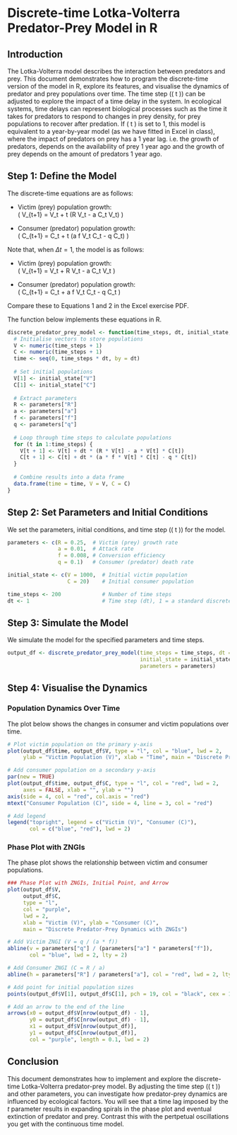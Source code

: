 # Discrete-time Lotka-Volterra Predator-Prey Model in R

## Introduction

The Lotka-Volterra model describes the interaction between predators and prey. This document demonstrates how to program the discrete-time version of the model in R, explore its features, and visualise the dynamics of predator and prey populations over time. The time step (\( \Delta t \)) can be adjusted to explore the impact of a time delay in the system. In ecological systems, time delays can represent biological processes such as the time it takes for predators to respond to changes in prey density, for prey populations to recover after predation. If \( \Delta t \) is set to 1, this model is equivalent to a year-by-year model (as we have fitted in Excel in class), where the impact of predators on prey has a 1 year lag. i.e. the growth of predators, depends on the availability of prey 1 year ago and the growth of prey depends on the amount of predators 1 year ago.

## Step 1: Define the Model

The discrete-time equations are as follows:

- Victim (prey) population growth:  
  \( V_{t+1} = V_t + \Delta t \cdot (R \cdot V_t - a \cdot C_t \cdot V_t) \)
  
- Consumer (predator) population growth:  
  \( C_{t+1} = C_t + \Delta t \cdot (a \cdot f \cdot V_t \cdot C_t - q \cdot C_t) \)

Note that, when $\Delta t = 1$, the model is as follows:

- Victim (prey) population growth:  
  \( V_{t+1} = V_t + R \cdot V_t - a \cdot C_t \cdot V_t \)
  
- Consumer (predator) population growth:  
  \( C_{t+1} = C_t + a \cdot f \cdot V_t \cdot C_t - q \cdot C_t \)

Compare these to Equations 1 and 2 in the Excel exercise PDF.

The function below implements these equations in R.

```r
discrete_predator_prey_model <- function(time_steps, dt, initial_state, parameters) {
  # Initialise vectors to store populations
  V <- numeric(time_steps + 1)
  C <- numeric(time_steps + 1)
  time <- seq(0, time_steps * dt, by = dt)
  
  # Set initial populations
  V[1] <- initial_state["V"]
  C[1] <- initial_state["C"]
  
  # Extract parameters
  R <- parameters["R"]
  a <- parameters["a"]
  f <- parameters["f"]
  q <- parameters["q"]
  
  # Loop through time steps to calculate populations
  for (t in 1:time_steps) {
    V[t + 1] <- V[t] + dt * (R * V[t] - a * V[t] * C[t])
    C[t + 1] <- C[t] + dt * (a * f * V[t] * C[t] - q * C[t])
  }
  
  # Combine results into a data frame
  data.frame(time = time, V = V, C = C)
}
```

## Step 2: Set Parameters and Initial Conditions

We set the parameters, initial conditions, and time step (\( \Delta t \)) for the model.

```r
parameters <- c(R = 0.25,  # Victim (prey) growth rate
                a = 0.01,  # Attack rate
                f = 0.008, # Conversion efficiency
                q = 0.1)   # Consumer (predator) death rate

initial_state <- c(V = 1000,  # Initial victim population
                   C = 20)    # Initial consumer population

time_steps <- 200             # Number of time steps
dt <- 1                       # Time step (dt), 1 = a standard discrete model
```

## Step 3: Simulate the Model

We simulate the model for the specified parameters and time steps.

```r
output_df <- discrete_predator_prey_model(time_steps = time_steps, dt = dt, 
                                          initial_state = initial_state, 
                                          parameters = parameters)
```

## Step 4: Visualise the Dynamics

### Population Dynamics Over Time

The plot below shows the changes in consumer and victim populations over time.

```r
# Plot victim population on the primary y-axis
plot(output_df$time, output_df$V, type = "l", col = "blue", lwd = 2, 
     ylab = "Victim Population (V)", xlab = "Time", main = "Discrete Predator-Prey Dynamics")

# Add consumer population on a secondary y-axis
par(new = TRUE)
plot(output_df$time, output_df$C, type = "l", col = "red", lwd = 2, 
     axes = FALSE, xlab = "", ylab = "")
axis(side = 4, col = "red", col.axis = "red")
mtext("Consumer Population (C)", side = 4, line = 3, col = "red")

# Add legend
legend("topright", legend = c("Victim (V)", "Consumer (C)"), 
       col = c("blue", "red"), lwd = 2)
```

### Phase Plot with ZNGIs

The phase plot shows the relationship between victim and consumer populations.

```r
### Phase Plot with ZNGIs, Initial Point, and Arrow
plot(output_df$V, 
     output_df$C, 
     type = "l", 
     col = "purple", 
     lwd = 2, 
     xlab = "Victim (V)", ylab = "Consumer (C)", 
     main = "Discrete Predator-Prey Dynamics with ZNGIs")

# Add Victim ZNGI (V = q / (a * f))
abline(v = parameters["q"] / (parameters["a"] * parameters["f"]), 
       col = "blue", lwd = 2, lty = 2)

# Add Consumer ZNGI (C = R / a)
abline(h = parameters["R"] / parameters["a"], col = "red", lwd = 2, lty = 2)

# Add point for initial population sizes
points(output_df$V[1], output_df$C[1], pch = 19, col = "black", cex = 1.5)

# Add an arrow to the end of the line
arrows(x0 = output_df$V[nrow(output_df) - 1], 
       y0 = output_df$C[nrow(output_df) - 1], 
       x1 = output_df$V[nrow(output_df)], 
       y1 = output_df$C[nrow(output_df)], 
       col = "purple", length = 0.1, lwd = 2)
```

## Conclusion

This document demonstrates how to implement and explore the discrete-time Lotka-Volterra predator-prey model. By adjusting the time step (\( \Delta t \)) and other parameters, you can investigate how predator-prey dynamics are influenced by ecological factors. You will see that a time lag imposed by the *t* parameter results in expanding spirals in the phase plot and eventual extinction of predator and prey. Contrast this with the pertpetual oscillations you get with the continuous time model.
